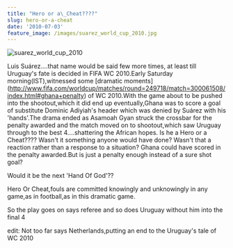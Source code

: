 ```yaml
---
title: "Hero or a\_Cheat????"
slug: hero-or-a-cheat
date: '2010-07-03'
feature_image: /images/suarez_world_cup_2010.jpg
---
```

![suarez_world_cup_2010](/images/suarez_world_cup_2010.jpg)

Luis Suárez....that name would be said few more times, at least till Uruguay's fate is decided in FIFA WC 2010.Early Saturday morning(IST),witnessed some \[dramatic moments\](http://www.fifa.com/worldcup/matches/round=249718/match=300061508/index.html#ghana+penalty) of WC 2010.With the game about to be pushed into the shootout,which it did end up eventually,Ghana was to score a goal of substitute Dominic Adiyiah's header which was denied by Suárez with his 'hands'.The drama ended as Asamoah Gyan struck the crossbar for the penalty awarded and the match moved on to shootout,which saw Uruguay through to the best 4....shattering the African hopes. Is he a Hero or a Cheat???? Wasn't it something anyone would have done? Wasn't that a reaction rather than a response to a situation? Ghana could have scored in the penalty awarded.But is just a penalty enough instead of a sure shot goal?

Would it be the next 'Hand Of God'??

Hero Or Cheat,fouls are committed knowingly and unknowingly in any game,as in football,as in this dramatic game.

So the play goes on says referee and so does Uruguay without him into the final 4

edit: Not too far says Netherlands,putting an end to the Uruguay's tale of WC 2010
